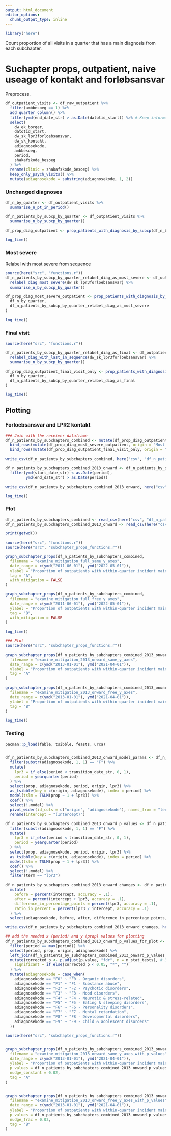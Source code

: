 ```yaml
---
output: html_document
editor_options: 
  chunk_output_type: inline
---
```

```r
library("here")
```

Count proportion of all visits in a quarter that has a main diagnosis from each subchapter.

# Suchapter props, outpatient, naive useage of kontakt and forløbsansvar
Preprocess.

```r
df_outpatient_visits <- df_raw_outpatient %>%
  filter(ambbesoeg == 1) %>%
  add_quarter_column() %>%
  filter(ymd(end_date_str) > as.Date(datotid_start)) %>% # Keep information prior to 2013 to visualise unexplained variability
  select(
    dw_ek_borger,
    datotid_start,
    dw_sk_lpr3forloebsansvar,
    dw_sk_kontakt,
    adiagnosekode,
    ambbesoeg,
    period,
    shakafskode_besoeg
  ) %>%
  rename(clinic = shakafskode_besoeg) %>%
  keep_only_psych_visits() %>%
  mutate(adiagnosekode = substring(adiagnosekode, 1, 2))
```

### Unchanged diagnoses
```r
df_n_by_quarter <- df_outpatient_visits %>%
  summarise_n_pt_in_period()
```

```r
df_n_patients_by_subcp_by_quarter <- df_outpatient_visits %>%
  summarise_n_by_subcp_by_quarter()

df_prop_diag_outpatient <- prop_patients_with_diagnosis_by_subcp(df_n_by_quarter, df_n_patients_by_subcp_by_quarter)

log_time()
```

### Most severe
Relabel with most severe from sequence
```r
source(here("src", "functions.r"))
df_n_patients_by_subcp_by_quarter_relabel_diag_as_most_severe <- df_outpatient_visits %>%
  relabel_diag_most_severe(dw_sk_lpr3forloebsansvar) %>%
  summarise_n_by_subcp_by_quarter()

df_prop_diag_most_severe_outpatient <- prop_patients_with_diagnosis_by_subcp(
  df_n_by_quarter,
  df_n_patients_by_subcp_by_quarter_relabel_diag_as_most_severe
)

log_time()
```


### Final visit
```r
source(here("src", "functions.r"))

df_n_patients_by_subcp_by_quarter_relabel_diag_as_final <- df_outpatient_visits %>% 
  relabel_diag_with_last_in_sequence(dw_sk_lpr3forloebsansvar) %>%
  summarise_n_by_subcp_by_quarter()

df_prop_diag_outpatient_final_visit_only <- prop_patients_with_diagnosis_by_subcp(
  df_n_by_quarter,
  df_n_patients_by_subcp_by_quarter_relabel_diag_as_final
)

log_time()
```

## Plotting
### Forloebsansvar and LPR2 kontakt
```r

### Join with the receiver dataframe
df_n_patients_by_subchapters_combined <- mutate(df_prop_diag_outpatient, origin = "Unchanged") %>%
  bind_rows(mutate(df_prop_diag_most_severe_outpatient, origin = "Most severe")) %>%
  bind_rows(mutate(df_prop_diag_outpatient_final_visit_only, origin = "Final visit"))

write_csv(df_n_patients_by_subchapters_combined, here("csv", "df_n_patients_by_subchapters_combined.csv"))
```

```r
df_n_patients_by_subchapters_combined_2013_onward <- df_n_patients_by_subchapters_combined %>%
  filter(ymd(start_date_str) < as.Date(period), 
         ymd(end_date_str) > as.Date(period))

write_csv(df_n_patients_by_subchapters_combined_2013_onward, here("csv", "df_n_patients_by_subchapters_combined_2013_onward.csv"))

log_time()
```

### Plot
```r
df_n_patients_by_subchapters_combined <- read_csv(here("csv", "df_n_patients_by_subchapters_combined.csv"))
df_n_patients_by_subchapters_combined_2013_onward <- read_csv(here("csv", "df_n_patients_by_subchapters_combined_2013_onward.csv"))
```

```r
print(getwd())

source(here("src", "functions.r"))
source(here("src", "subchapter_props_functions.r"))

graph_subchapter_props(df_n_patients_by_subchapters_combined,
  filename = "examine_mitigation_full_same_y_axes",
  date_range = c(ymd("2011-06-01"), ymd("2022-05-01")),
  ylabel = "Proportion of outpatients with within-quarter incident main diagnosis from chapter",
  tag = "A",
  with_mitigation = FALSE
)

graph_subchapter_props(df_n_patients_by_subchapters_combined,
  filename = "examine_mitigation_full_free_y_axes",
  date_range = c(ymd("2011-06-01"), ymd("2022-05-01")),
  ylabel = "Proportion of outpatients with within-quarter incident main diagnosis from chapter",
  tag = "B",
  with_mitigation = FALSE
)

log_time()
```

```r
### Plot
source(here("src", "subchapter_props_functions.r"))

graph_subchapter_props(df_n_patients_by_subchapters_combined_2013_onward,
  filename = "examine_mitigation_2013_onward_same_y_axes",
  date_range = c(ymd("2013-01-01"), ymd("2021-04-01")),
  ylabel = "Proportion of outpatients with within-quarter incident main diagnosis from chapter",
  tag = "A"
)

graph_subchapter_props(df_n_patients_by_subchapters_combined_2013_onward,
  filename = "examine_mitigation_2013_onward_free_y_axes",
  date_range = c(ymd("2013-01-01"), ymd("2021-04-01")),
  ylabel = "Proportion of outpatients with within-quarter incident main diagnosis from chapter",
  tag = "B"
)

log_time()
```

### Testing
```r
pacman::p_load(fable, tsibble, feasts, urca)


df_n_patients_by_subchapters_combined_2013_onward_model_params <- df_n_patients_by_subchapters_combined_2013_onward %>%
  filter(substr(adiagnosekode, 1, 1) == "F") %>%
  mutate(
    lpr3 = if_else(period < transition_date_str, 0, 1),
    period = yearquarter(period)
  ) %>%
  select(prop, adiagnosekode, period, origin, lpr3) %>%
  as_tsibble(key = c(origin, adiagnosekode), index = period) %>%
  model(tslm = TSLM(prop ~ 1 + lpr3)) %>%
  coef() %>%
  select(!.model) %>%
  pivot_wider(id_cols = c("origin", "adiagnosekode"), names_from = "term", values_from = "estimate") %>%
  rename(intercept = "(Intercept)")

df_n_patients_by_subchapters_combined_2013_onward_p_values <- df_n_patients_by_subchapters_combined_2013_onward %>%
  filter(substr(adiagnosekode, 1, 1) == "F") %>%
  mutate(
    lpr3 = if_else(period < transition_date_str, 0, 1),
    period = yearquarter(period)
  ) %>%
  select(prop, adiagnosekode, period, origin, lpr3) %>%
  as_tsibble(key = c(origin, adiagnosekode), index = period) %>%
  model(tslm = TSLM(prop ~ 1 + lpr3)) %>%
  coef() %>%
  select(!.model) %>%
  filter(term == "lpr3")
```

```r
df_n_patients_by_subchapters_combined_2013_onward_changes <- df_n_patients_by_subchapters_combined_2013_onward_model_params %>%
  mutate(
    before = percent(intercept, accuracy = .1),
    after = percent(intercept + lpr3, accuracy = .1),
    difference_in_percentage_points = percent(lpr3, accuracy = .1),
    ratio_in_percent = percent(lpr3 / intercept, accuracy = .1)
  ) %>%
  select(adiagnosekode, before, after, difference_in_percentage_points, ratio_in_percent, origin, difference_in_percentage_points)
```

```r
write.csv(df_n_patients_by_subchapters_combined_2013_onward_changes, here("tables", "subchapter_prop_changes.csv"))
```

```r

## add the needed x (period) and y (prop) values for plotting
df_n_patients_by_subchapters_combined_2013_onward_p_values_for_plot <- df_n_patients_by_subchapters_combined_2013_onward %>%
  filter(period == max(period)) %>%
  select(period, prop, origin, adiagnosekode) %>%
  left_join(df_n_patients_by_subchapters_combined_2013_onward_p_values, by = c("origin", "adiagnosekode")) %>%
  mutate(corrected_p <- p.adjust(p.value, "fdr", n = n_stat_tests), # 30 comparisons
    significant = if_else(corrected_p < 0.05, "*", "")
  ) %>%
  mutate(adiagnosekode = case_when(
    adiagnosekode == "F0" ~ "F0 - Organic disorders",
    adiagnosekode == "F1" ~ "F1 - Substance abuse",
    adiagnosekode == "F2" ~ "F2 - Psychotic disorders",
    adiagnosekode == "F3" ~ "F3 - Mood disorders",
    adiagnosekode == "F4" ~ "F4 - Neurotic & stress-related",
    adiagnosekode == "F5" ~ "F5 - Eating & sleeping disorders",
    adiagnosekode == "F6" ~ "F6 - Personality disorders",
    adiagnosekode == "F7" ~ "F7 - Mental retardation",
    adiagnosekode == "F8" ~ "F8 - Developmental disorders",
    adiagnosekode == "F9" ~ "F9 - Child & adolescent disorders"
  ))
```



```r
source(here("src", "subchapter_props_functions.r"))


graph_subchapter_props(df_n_patients_by_subchapters_combined_2013_onward,
  filename = "examine_mitigation_2013_onward_same_y_axes_with_p_values",
  date_range = c(ymd("2013-01-01"), ymd("2021-04-01")),
  ylabel = "Proportion of outpatients with within-quarter incident main diagnosis from chapter",
  p_values = df_n_patients_by_subchapters_combined_2013_onward_p_values_for_plot,
  nudge_constant = 0.02,
  tag = "A"
)


graph_subchapter_props(df_n_patients_by_subchapters_combined_2013_onward,
  filename = "examine_mitigation_2013_onward_free_y_axes_with_p_values",
  date_range = c(ymd("2013-01-01"), ymd("2021-04-01")),
  ylabel = "Proportion of outpatients with within-quarter incident main diagnosis from chapter",
  p_values = df_n_patients_by_subchapters_combined_2013_onward_p_values_for_plot,
  nudge_frac = 0.02,
  tag = "B"
)
```

